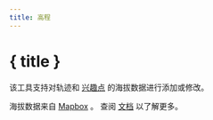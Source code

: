 ```yaml
---
title: 高程
---
```


<script>
</script>

# <MountainSnow size="24" class="inline-block" style="margin-bottom: 5px" /> { title }

该工具支持对轨迹和 [兴趣点](../gpx) 的海拔数据进行添加或修改。

<div class="flex flex-row justify-center">
    <Elevation class="text-foreground p-3 border rounded-md shadow-lg" />
</div>

<DocsNote>

海拔数据来自 <a href="https://mapbox.com" target="_blank">Mapbox</a> 。
查阅 <a href="https://docs.mapbox.com/data/tilesets/reference/mapbox-terrain-dem-v1/#elevation-data" target="_blank">文档</a> 以了解更多。

</DocsNote>
